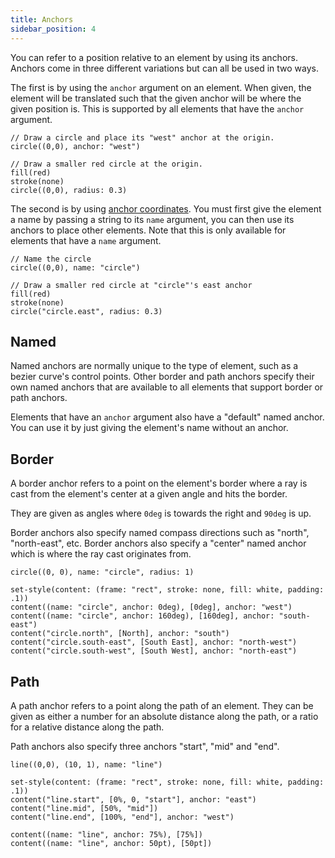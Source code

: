 ```yaml
---
title: Anchors
sidebar_position: 4
---
```



You can refer to a position relative to an element by using its anchors. Anchors come in three different variations but can all be used in two ways.

The first is by using the `anchor` argument on an element. When given, the element will be translated such that the given anchor will be where the given position is. This is supported by all elements that have the `anchor` argument.

```typc example vertical
// Draw a circle and place its "west" anchor at the origin.
circle((0,0), anchor: "west")

// Draw a smaller red circle at the origin.
fill(red)
stroke(none)
circle((0,0), radius: 0.3)
```

The second is by using [anchor coordinates](/basics/coordinate-systems#anchor). You must first give the element a name by passing a string to its `name` argument, you can then use its anchors to place other elements. Note that this is only available for elements that have a `name` argument.

```typc example vertical
// Name the circle
circle((0,0), name: "circle")

// Draw a smaller red circle at "circle"'s east anchor
fill(red)
stroke(none)
circle("circle.east", radius: 0.3)
```

## Named
Named anchors are normally unique to the type of element, such as a bezier curve's control points. Other border and path anchors specify their own named anchors that are available to all elements that support border or path anchors.

Elements that have an `anchor` argument also have a "default" named anchor. You can use it by just giving the element's name without an anchor.

## Border
A border anchor refers to a point on the element's border where a ray is cast from the element's center at a given angle and hits the border.

They are given as angles where `0deg` is towards the right and `90deg` is up.

Border anchors also specify named compass directions such as "north", "north-east", etc. Border anchors also specify a "center" named anchor which is where the ray cast originates from.

```typc example vertical
circle((0, 0), name: "circle", radius: 1)

set-style(content: (frame: "rect", stroke: none, fill: white, padding: .1))
content((name: "circle", anchor: 0deg), [0deg], anchor: "west")
content((name: "circle", anchor: 160deg), [160deg], anchor: "south-east")
content("circle.north", [North], anchor: "south")
content("circle.south-east", [South East], anchor: "north-west")
content("circle.south-west", [South West], anchor: "north-east")
```

## Path
A path anchor refers to a point along the path of an element. They can be given as either a <Type>number</Type> for an absolute distance along the path, or a <Type>ratio</Type> for a relative distance along the path.

Path anchors also specify three anchors "start", "mid" and "end".

```typc example vertical
line((0,0), (10, 1), name: "line")

set-style(content: (frame: "rect", stroke: none, fill: white, padding: .1))
content("line.start", [0%, 0, "start"], anchor: "east")
content("line.mid", [50%, "mid"])
content("line.end", [100%, "end"], anchor: "west")

content((name: "line", anchor: 75%), [75%])
content((name: "line", anchor: 50pt), [50pt])
```